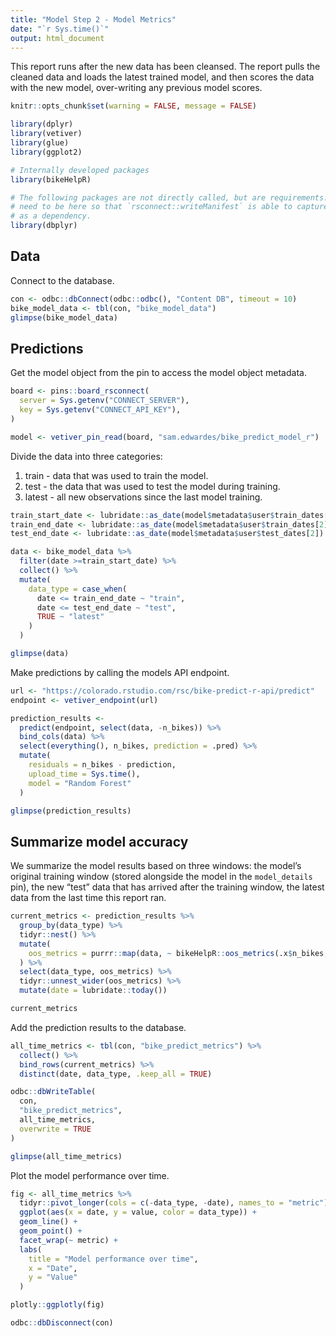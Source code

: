 ```yaml
---
title: "Model Step 2 - Model Metrics"
date: "`r Sys.time()`"
output: html_document
---
```


This report runs after the new data has been cleansed. The report pulls the cleaned data and loads the latest trained model, and then scores the data with the new model, over-writing any previous model scores.

```r
knitr::opts_chunk$set(warning = FALSE, message = FALSE) 

library(dplyr)
library(vetiver)
library(glue)
library(ggplot2)

# Internally developed packages
library(bikeHelpR)

# The following packages are not directly called, but are requirements. They
# need to be here so that `rsconnect::writeManifest` is able to capture them
# as a dependency.
library(dbplyr)
```

## Data

Connect to the database.

```r
con <- odbc::dbConnect(odbc::odbc(), "Content DB", timeout = 10)
bike_model_data <- tbl(con, "bike_model_data")
glimpse(bike_model_data)
```

## Predictions

Get the model object from the pin to access the model object metadata.

```r
board <- pins::board_rsconnect(
  server = Sys.getenv("CONNECT_SERVER"),
  key = Sys.getenv("CONNECT_API_KEY"),
)

model <- vetiver_pin_read(board, "sam.edwardes/bike_predict_model_r")
```

Divide the data into three categories:

1. train - data that was used to train the model.
2. test - the data that was used to test the model during training.
3. latest - all new observations since the last model training.

```r
train_start_date <- lubridate::as_date(model$metadata$user$train_dates[1])
train_end_date <- lubridate::as_date(model$metadata$user$train_dates[2])
test_end_date <- lubridate::as_date(model$metadata$user$test_dates[2])

data <- bike_model_data %>%
  filter(date >=train_start_date) %>%
  collect() %>%
  mutate(
    data_type = case_when(
      date <= train_end_date ~ "train",
      date <= test_end_date ~ "test",
      TRUE ~ "latest"
    )
  )

glimpse(data)
```

Make predictions by calling the models API endpoint.

```r
url <- "https://colorado.rstudio.com/rsc/bike-predict-r-api/predict"
endpoint <- vetiver_endpoint(url)

prediction_results <-
  predict(endpoint, select(data, -n_bikes)) %>%
  bind_cols(data) %>%
  select(everything(), n_bikes, prediction = .pred) %>%
  mutate(
    residuals = n_bikes - prediction,
    upload_time = Sys.time(),
    model = "Random Forest"
  )

glimpse(prediction_results)
```

## Summarize model accuracy 

We summarize the model results based on three windows: the model's original training window (stored alongside the model in the `model_details` pin), the new "test" data that has arrived after the training window, the latest data from the last time this report ran.

```r
current_metrics <- prediction_results %>%
  group_by(data_type) %>%
  tidyr::nest() %>%
  mutate(
    oos_metrics = purrr::map(data, ~ bikeHelpR::oos_metrics(.x$n_bikes, .x$prediction))
  ) %>%
  select(data_type, oos_metrics) %>%
  tidyr::unnest_wider(oos_metrics) %>%
  mutate(date = lubridate::today())

current_metrics
```

Add the prediction results to the database.

```r
all_time_metrics <- tbl(con, "bike_predict_metrics") %>%
  collect() %>%
  bind_rows(current_metrics) %>%
  distinct(date, data_type, .keep_all = TRUE)

odbc::dbWriteTable(
  con, 
  "bike_predict_metrics", 
  all_time_metrics, 
  overwrite = TRUE
)

glimpse(all_time_metrics)
```

Plot the model performance over time.

```r
fig <- all_time_metrics %>%
  tidyr::pivot_longer(cols = c(-data_type, -date), names_to = "metric") %>%
  ggplot(aes(x = date, y = value, color = data_type)) +
  geom_line() +
  geom_point() +
  facet_wrap(~ metric) +
  labs(
    title = "Model performance over time",
    x = "Date",
    y = "Value"
  )

plotly::ggplotly(fig)
```

```r
odbc::dbDisconnect(con)
```
